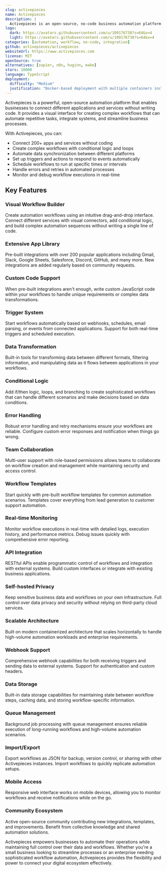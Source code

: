 ```yaml
---
slug: activepieces
name: Activepieces
description: |
  Activepieces is an open-source, no-code business automation platform that connects different services and applications to automate workflows. It's a self-hosted alternative to Zapier and other automation tools.
logo:
  dark: https://avatars.githubusercontent.com/u/109176738?s=64&v=4
  light: https://avatars.githubusercontent.com/u/109176738?s=64&v=4
categories: [automation, workflow, no-code, integration]
github: activepieces/activepieces
websiteUrl: https://www.activepieces.com
license: MIT
openSource: true
alternatives: [zapier, n8n, huginn, make]
stars: 10000
language: TypeScript
deployment:
  difficulty: "Medium"
  justification: "Docker-based deployment with multiple containers including database and queue workers. Requires proper configuration of environment variables and optional external services for production use."
---
```


Activepieces is a powerful, open-source automation platform that enables businesses to connect different applications and services without writing code. It provides a visual interface for creating complex workflows that can automate repetitive tasks, integrate systems, and streamline business processes.

With Activepieces, you can:

- Connect 200+ apps and services without coding
- Create complex workflows with conditional logic and loops  
- Automate data synchronization between different platforms
- Set up triggers and actions to respond to events automatically
- Schedule workflows to run at specific times or intervals
- Handle errors and retries in automated processes
- Monitor and debug workflow executions in real-time

## Key Features

### Visual Workflow Builder

Create automation workflows using an intuitive drag-and-drop interface. Connect different services with visual connectors, add conditional logic, and build complex automation sequences without writing a single line of code.

### Extensive App Library

Pre-built integrations with over 200 popular applications including Gmail, Slack, Google Sheets, Salesforce, Discord, GitHub, and many more. New integrations are added regularly based on community requests.

### Custom Code Support

When pre-built integrations aren't enough, write custom JavaScript code within your workflows to handle unique requirements or complex data transformations.

### Trigger System

Start workflows automatically based on webhooks, schedules, email parsing, or events from connected applications. Support for both real-time triggers and scheduled execution.

### Data Transformation

Built-in tools for transforming data between different formats, filtering information, and manipulating data as it flows between applications in your workflows.

### Conditional Logic

Add if/then logic, loops, and branching to create sophisticated workflows that can handle different scenarios and make decisions based on data conditions.

### Error Handling

Robust error handling and retry mechanisms ensure your workflows are reliable. Configure custom error responses and notification when things go wrong.

### Team Collaboration

Multi-user support with role-based permissions allows teams to collaborate on workflow creation and management while maintaining security and access control.

### Workflow Templates

Start quickly with pre-built workflow templates for common automation scenarios. Templates cover everything from lead generation to customer support automation.

### Real-time Monitoring

Monitor workflow executions in real-time with detailed logs, execution history, and performance metrics. Debug issues quickly with comprehensive error reporting.

### API Integration

RESTful APIs enable programmatic control of workflows and integration with external systems. Build custom interfaces or integrate with existing business applications.

### Self-hosted Privacy

Keep sensitive business data and workflows on your own infrastructure. Full control over data privacy and security without relying on third-party cloud services.

### Scalable Architecture

Built on modern containerized architecture that scales horizontally to handle high-volume automation workloads and enterprise requirements.

### Webhook Support

Comprehensive webhook capabilities for both receiving triggers and sending data to external systems. Support for authentication and custom headers.

### Data Storage

Built-in data storage capabilities for maintaining state between workflow steps, caching data, and storing workflow-specific information.

### Queue Management

Background job processing with queue management ensures reliable execution of long-running workflows and high-volume automation scenarios.

### Import/Export

Export workflows as JSON for backup, version control, or sharing with other Activepieces instances. Import workflows to quickly replicate automation setups.

### Mobile Access

Responsive web interface works on mobile devices, allowing you to monitor workflows and receive notifications while on the go.

### Community Ecosystem

Active open-source community contributing new integrations, templates, and improvements. Benefit from collective knowledge and shared automation solutions.

Activepieces empowers businesses to automate their operations while maintaining full control over their data and workflows. Whether you're a small business looking to streamline processes or an enterprise needing sophisticated workflow automation, Activepieces provides the flexibility and power to connect your digital ecosystem effectively.